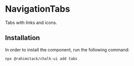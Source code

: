 
<Meta of={Stories} name="README"/>

# NavigationTabs

Tabs with links and icons.

## Installation

In order to install the component, run the following command:

```shell
npx @rahimstack/chalk-ui add tabs
```
